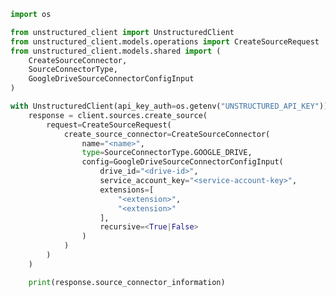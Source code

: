 ```python Python SDK
import os

from unstructured_client import UnstructuredClient
from unstructured_client.models.operations import CreateSourceRequest
from unstructured_client.models.shared import (
    CreateSourceConnector,
    SourceConnectorType,
    GoogleDriveSourceConnectorConfigInput
)

with UnstructuredClient(api_key_auth=os.getenv("UNSTRUCTURED_API_KEY")) as client:
    response = client.sources.create_source(
        request=CreateSourceRequest(
            create_source_connector=CreateSourceConnector(
                name="<name>",
                type=SourceConnectorType.GOOGLE_DRIVE,
                config=GoogleDriveSourceConnectorConfigInput(
                    drive_id="<drive-id>",
                    service_account_key="<service-account-key>",
                    extensions=[
                        "<extension>",
                        "<extension>"
                    ],
                    recursive=<True|False>
                )
            )
        )
    )

    print(response.source_connector_information)
```